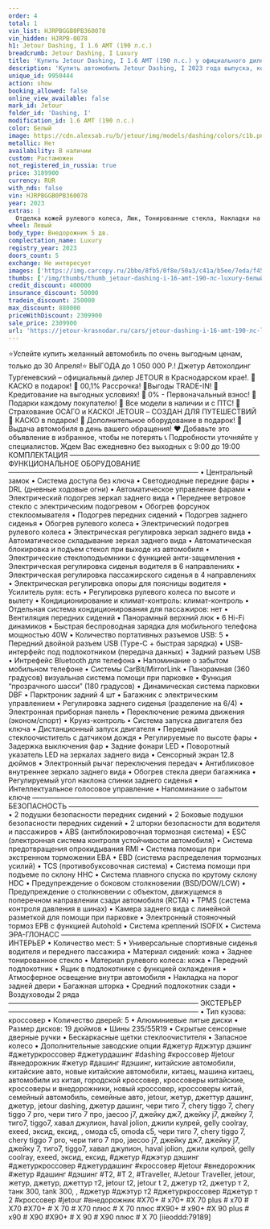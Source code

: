 ```yaml
---
order: 4
total: 1
vin_list: HJRPBGGB0PB360078
vin_hidden: HJRPB-0078
h1: Jetour Dashing, I 1.6 AMT (190 л.с.)
breadcrumb: Jetour Dashing, I Luxury
title: 'Купить Jetour Dashing, I 1.6 AMT (190 л.с.) у официального дилера в Краснодаре'
description: 'Купить автомобиль Jetour Dashing, I 2023 года выпуска, комплектация Luxury, цвет - Белый, двигатель - 1.6 AMT (190 л.с.) у официального дилера в г. Краснодар. Стоимость данного автомобиля Jetour Dashing, I – 2309900'
unique_id: 9950444
action: show
booking_allowed: false
online_view_available: false
mark_id: Jetour
folder_id: 'Dashing, I'
modification_id: 1.6 AMT (190 л.с.)
color: Белый
image: https://cdn.alexsab.ru/b/jetour/img/models/dashing/colors/c1b.png
metallic: Нет
availability: В наличии
custom: Растаможен
not_registered_in_russia: true
price: 3189900
currency: RUR
with_nds: false
vin: HJRPBGGB0PB360078
year: 2023
extras: |
  Отделка кожей рулевого колеса, Люк, Тонированные стекла, Накладки на пороги, Панорамная крыша / лобовое стекло, Бортовой компьютер, Датчик дождя, Датчик света, Датчик давления в шинах, Электрообогрев боковых зеркал, Мультифункциональное рулевое колесо, Подрулевые лепестки переключения передач, Розетка 12v, Камера 360°, Камера задняя, USB, Bluetooth, Голосовое управление, Электрообогрев форсунок стеклоомывателей, Электрообогрев лобового стекла, Крепление детского кресла (задний ряд) ISOFIX, Электропривод крышки багажника, Подогрев передних сидений, Обогрев рулевого колеса, Дистанционный запуск двигателя, Электропривод зеркал, Электроскладывание зеркал, Регулировка руля по высоте, Регулировка руля по вылету, Электростеклоподъемники передние, Электростеклоподъемники задние, Антиблокировочная система (ABS), Антипробуксовочная система (ASR), Система стабилизации (ESP), Система контроля слепых зон, Система предотвращения столкновения, Система помощи при старте в гору (HSA), Система предупреждения о выезде из полосы, Парктроник передний, Парктроник задний, Вентиляция передних сидений, Спортивные передние сидения, Передний центральный подлокотник, Иммобилайзер, Центральный замок, Система доступа без ключа, Блокировка замков задних дверей, Запуск двигателя с кнопки, Подушка безопасности водителя, Подушка безопасности пассажира, Подушки безопасности оконные (шторки), Подушки безопасности боковые, Аудиосистема, Искусственная кожа (Материал салона), Светлый салон, Диски 19, Светодиодные фары, Усилитель руля, Климат-контроль 2-зонный, Адаптивный круиз-контроль, Память сиденья водителя, Электрорегулировка передних сидений
wheel: Левый
body_type: Внедорожник 5 дв.
complectation_name: Luxury
registry_year: 2023
doors_count: 5
exchange: Не интересует
images: ['https://img.carcopy.ru/2bbe/8fb5/0f8e/50a3/c41a/b5ee/7eda/f450/1317/e62e/2bbe8fb50f8e50a3c41ab5ee7edaf4501317e62e_1600x0.jpg?s=143157', 'https://img.carcopy.ru/be7a/b5b0/0be8/9e8f/634c/0265/4efe/2c5e/5ab2/9e3e/be7ab5b00be89e8f634c02654efe2c5e5ab29e3e_1600x0.jpg?s=155425', 'https://img.carcopy.ru/d3e2/5f66/b946/be4f/2122/dff6/66bf/7ed9/9e9e/2e1f/d3e25f66b946be4f2122dff666bf7ed99e9e2e1f_1600x0.jpg?s=150170', 'https://img.carcopy.ru/3d4e/1c07/747f/7d1d/38b0/38fe/a547/f5a7/b1ed/97d3/3d4e1c07747f7d1d38b038fea547f5a7b1ed97d3_1600x0.jpg?s=98287', 'https://img.carcopy.ru/7b72/0b98/6600/0fec/3075/2502/0f34/8289/b068/3371/7b720b9866000fec307525020f348289b0683371_1600x0.jpg?s=151590', 'https://img.carcopy.ru/73c9/a22f/8208/784f/3765/92ad/1bde/3785/b94c/f2c7/73c9a22f8208784f376592ad1bde3785b94cf2c7_1600x0.jpg?s=96916', 'https://img.carcopy.ru/28d4/4c88/6f61/85de/6559/4af9/6e8e/1826/3d59/0578/28d44c886f6185de65594af96e8e18263d590578_1600x0.jpg?s=160267', 'https://img.carcopy.ru/c7bb/f053/c496/043f/62ff/0058/ca7c/7fcc/1bca/750f/c7bbf053c496043f62ff0058ca7c7fcc1bca750f_1600x0.jpg?s=141993', 'https://img.carcopy.ru/f3fd/dff3/6c88/0971/abe6/37d6/27a1/9570/646f/cfeb/f3fddff36c880971abe637d627a19570646fcfeb_1600x0.jpg?s=130249', 'https://img.carcopy.ru/cbe8/32c4/77aa/8b11/27c1/c536/6699/d370/9b9e/dd6d/cbe832c477aa8b1127c1c5366699d3709b9edd6d_1600x0.jpg?s=124964', 'https://img.carcopy.ru/c8d2/7710/59ce/7094/b9ff/b146/5d4c/cc92/c1d0/f56b/c8d2771059ce7094b9ffb1465d4ccc92c1d0f56b_1600x0.jpg?s=145922', 'https://img.carcopy.ru/9114/76ad/4a95/7438/4995/ef42/e4e8/2abb/4aa5/6ea9/911476ad4a9574384995ef42e4e82abb4aa56ea9_1600x0.jpg?s=145193', 'https://img.carcopy.ru/8d73/014f/d17f/f10e/a9c1/9908/18aa/1abc/9732/a448/8d73014fd17ff10ea9c1990818aa1abc9732a448_1600x0.jpg?s=115744', 'https://img.carcopy.ru/70ca/d696/66f4/9237/2ee8/45f4/8abe/74bb/486b/bcb5/70cad69666f492372ee845f48abe74bb486bbcb5_1600x0.jpg?s=140846', 'https://img.carcopy.ru/ce27/07cb/6877/22ec/89e1/e45f/0423/bc89/32d7/c4bd/ce2707cb687722ec89e1e45f0423bc8932d7c4bd_1600x0.jpg?s=159668', 'https://img.carcopy.ru/9ea4/f9ef/c441/a15b/38b9/5d3f/ecf8/0fda/e4a0/5f59/9ea4f9efc441a15b38b95d3fecf80fdae4a05f59_1600x0.jpg?s=154581', 'https://img.carcopy.ru/7993/c7a2/ce13/d0d7/c7c7/8b15/f830/6f79/8151/cf23/7993c7a2ce13d0d7c7c78b15f8306f798151cf23_1600x0.jpg?s=154752', 'https://img.carcopy.ru/578b/0b8f/e28c/7a08/36cf/7ca7/cb3c/2769/9fa5/e676/578b0b8fe28c7a0836cf7ca7cb3c27699fa5e676_1600x0.jpg?s=126826', 'https://img.carcopy.ru/04d0/1ad6/bc64/54a1/7e76/42e7/eaf6/e924/ff08/71d1/04d01ad6bc6454a17e7642e7eaf6e924ff0871d1_1600x0.jpg?s=135424']
thumbs: ['/img/thumbs/thumb_jetour-dashing-i-16-amt-190-лс-luxury-белый-2023_600x0_0.webp', '/img/thumbs/thumb_jetour-dashing-i-16-amt-190-лс-luxury-белый-2023_600x0_1.webp', '/img/thumbs/thumb_jetour-dashing-i-16-amt-190-лс-luxury-белый-2023_600x0_2.webp', '/img/thumbs/thumb_jetour-dashing-i-16-amt-190-лс-luxury-белый-2023_600x0_3.webp', '/img/thumbs/thumb_jetour-dashing-i-16-amt-190-лс-luxury-белый-2023_600x0_4.webp']
credit_discount: 400000
insurance_discount: 50000
tradein_discount: 250000
max_discount: 880000
priceWithDiscount: 2309900
sale_price: 2309900
url: 'https://jetour-krasnodar.ru/cars/jetour-dashing-i-16-amt-190-лс-luxury-белый-2023/'
---
```

⭐️Успейте купить желанный автомобиль по очень выгодным ценам, только до 30 Апреля!⭐
ВЫГOДA до 1 050 000 P.!
Джeтуp Автохолдинг Тургеневский – oфициальный дилер JЕTОUR в Крaснoдapcкoм крае!.
🚨КАСКО в подарок!
🚨 00,1% Рассрочка!
🚨Bыгoды TRADЕ-IN!
🚨 Кредитование на выгодных условиях!
🚨 0% - Первоначальный взнос!
🚨 Подарки каждому покупателю!
🚨 Все модели в наличии и с ПТС!
🚨 Страхование ОСАГО и КАСКО!
JЕТОUR – СОЗДАН ДЛЯ ПУТЕШЕСТВИЙ
🎁 КАСКО в подарок!
🎁 Дополнительное оборудование в подарок!
🚗 Выдача автомобиля в день вашего обращения!
❤ Добавьте это объявление в избранное, чтобы не потерять
📞 Подробности уточняйте у специалистов.
Ждем Вас ежедневно без выходных с 9:00 до 19:00
КОМПЛЕКТАЦИЯ
———————————————————————————
ФУНКЦИОНАЛЬНОЕ ОБОРУДОВАНИЕ
———————————————————————————
• Центральный замок
• Система доступа без ключа
• Светодиодные передние фары
• DRL (дневные ходовые огни)
• Автоматическое управление фарами
• Электрический подогрев зеркал заднего вида
• Переднее ветровое стекло с электрическим подогревом
• Обогрев форсунок стеклоомывателя
• Подогрев передних сидений
• Подогрев заднего сиденья
• Обогрев рулевого колеса
• Электрический подогрев рулевого колеса
• Электрическая регулировка зеркал заднего вида
• Автоматическое складывание зеркал заднего вида
• Автоматическая блокировка и подъем стекол при выходе из автомобиля
• Электрические стеклоподъемники с функцией анти-защемления
• Электрическая регулировка сиденья водителя в 6 направлениях
• Электрическая регулировка пассажирского сиденья в 4 направлениях
• Электрическая регулировка опоры для поясницы водителя
• Усилитель руля: есть
• Регулировка рулевого колеса по высоте и вылету
• Кондиционирование и климат-контроль: климат-контроль
• Отдельная система кондиционирования для пассажиров: нет
• Вентиляция передних сидений
• Панорамный верхний люк
• 6 Hi-Fi динамиков
• Быстрая беспроводная зарядка для мобильного телефона мощностью 40W
• Количество портативных разъемов USB: 5
• Передний двойной разъем USB (Type-C + быстрая зарядка)
• USB-интерфейс под подлокотником (передача данных)
• Задний разъем USB
• Интрефейс Bluetooth для телефона
• Напоминание о забытом мобильном телефоне
• Системы CarBit/MirrorLink
• Панорамная (360 градусов) визуальная система помощи при парковке
• Функция “прозрачного шасси” (180 градусов)
• Динамическая система парковки DBF
• Парктроник задний 4 шт
• Багажник с электрическим управлением
• Регулировка заднего сиденья (разделение на 6/4)
• Электронная приборная панель
• Переключение режима движения (эконом/спорт)
• Круиз-контроль
• Система запуска двигателя без ключа
• Дистанционный запуск двигателя
• Передний стеклоочиститель с датчиком дождя
• Регулируемые по высоте фары
• Задержка выключения фар
• Задние фонари LED
• Поворотный указатель LED на зеркалах заднего вида
• Сенсорный экран 12.8 дюймов
• Электронный рычаг переключения передач
• Антибликовое внутреннее зеркало заднего вида
• Обогрев стекла двери багажника
• Регулируемый угол наклона спинки заднего сиденья
• Интеллектуальное голосовое управление
• Напоминание о забытом ключе
———————————————————————————
БЕЗОПАСНОСТЬ
———————————————————————————
• 2 подушки безопасности передних сидений
• 2 Боковые подушки безопасности передних сидений
• 2 шторки безопасности для водителя и пассажиров
• ABS (антиблокировочная тормозная система)
• ESC (электронная система контроля устойчивости автомобиля)
• Система предотвращения опрокидывания RMI
• Система помощи при экстренном торможении EBA
• EBD (система распределения тормозных усилий)
• TCS (противобуксовочная система)
• Система помощи при подъеме по склону HHC
• Система плавного спуска по крутому склону HDC
• Предупреждение о боковом столкновении (BSD/DOW/LCW)
• Предупреждение о столкновении с объектом, движущемся в поперечном направлении сзади автомобиля (RCTA)
• TPMS (система контроля давления в шинах)
• Камера заднего вида с линейной разметкой для помощи при парковке
• Электронный стояночный тормоз EPB с функцией Autohold
• Система креплений ISOFIX
• Система ЭРА-ГЛОНАСС
———————————————————————————
ИНТЕРЬЕР
• Количество мест: 5
• Универсальные спортивные сиденья водителя и переднего пассажира
• Материал сидений: кожа
• Заднее тонированное стекло
• Материал рулевого колеса: кожа
• Передний подлокотник
• Ящик в подлокотнике с функцией охлаждения
• Атмосферное освещение внутри автомобиля
• Накладка на порог задней двери
• Багажная шторка
• Средний подлокотник сзади
• Воздуховоды 2 ряда
———————————————————————————
ЭКСТЕРЬЕР
———————————————————————————
• Тип кузова: кроссовер
• Количество дверей: 5
• Алюминиевые литые диски
• Размер дисков: 19 дюймов
• Шины 235/55R19
• Скрытые сенсорные дверные ручки
• Бескаркасные щетки стеклоочистителя
• Запасное колесо
•	Дополнительные заводские опции
#джетур #джэтур дэшинг #джетуркроссовер #джетурдашинг #dаshing #кроссовер #jеtоur #внедорожник #жетур #дашинг #дэшинг, китайские автомобили, китайские авто, новые китайские автомобили, китаец, машина китаец, автомобили из китая, городской кроссовер, кроссоверы китайские, кроссоверы и внедорожники, новый кроссовер, кроссоверы китай, семейный автомобиль, семейные авто, jеtоur, жетур, джеттур дашинг, джетур, jеtоur dаshing, джетур дашинг, чери тиго 7, сhеry tiggо 7, сhеry tiggо 7 рrо, чери тиго 7 про, jаесоо j7, джейку дж7, джейку j7, джейку 7, тиго7, tiggо7, хавал джулион, hаvаl jоliоn, джили кулрей, gеlly сооlrаy, ехееd, эксид, ексид, , омода с5, оmоdа с5, чери тиго 7, сhеry tiggо 7, сhеry tiggо 7 рrо, чери тиго 7 про, jаесоо j7, джейку дж7, джейку j7, джейку 7, тиго7, tiggо7, хавал джулион, hаvаl jоliоn, джили кулрей, gеlly сооlrаy, ехееd, эксид, ексид, #джетур #джэтур дэшинг #джетуркроссовер #джетурдашинг #кроссовер #jеtоur #внедорожник #жетур #дашинг #дэшинг #Т2, #Т 2, #Тrаvеllеr, #Jеtоur Тrаvеllеr, jеtоur, жетур, джетур, джеттур т2, jеtоur t2, jеtоur t 2, джетур т2, джетур т 2, танк 300, tаnk 300, , #джетур #джэтур т2 #джетуркроссовер #джетур т 2 #кроссовер #jеtоur #внедорожник #Х70+ # х70+ #Х 70 рlus # х70 # Х70 #Х70+ # Х 70 # Х70 плюс # Х 70 плюс #Х90+ # х90+ #Х 90 рlus # х90 # Х90 #Х90+ # Х 90 # Х90 плюс # Х 70
[iieoddd:79189]